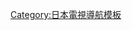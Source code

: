 {{NavboxV2
|name = Tv-chubu
|title = [[甲信越地方|甲信越]]（[[山梨縣]]・[[長野縣]]・[[新潟縣]]）・[[靜岡縣]]的[[電視台]]
|bodystyle = text-align:left
|above  = 按遙控器號碼排序（NHK以[[NHK綜合頻道|綜合頻道]]號碼為準）
|bodyclass = hlist
|group1style =
|group1 = [[公共廣播]]<br />([[日本放送協會|NHK]])
|list1  = 
*[[NHK甲府放送局|甲府]] '''1'''
*[[NHK新潟放送局|新潟]] '''1'''
*[[NHK長野放送局|長野]] '''1'''
*[[NHK靜岡放送局|靜岡]] '''1'''
|group2 = [[商業廣播]]
|list2  = 
 |list2-type = vertical
 |list2-border = child
 |list2-group1 = [[山梨縣]]
 |list2-list1 = 
*{{Color|#FF0000|■}} [[山梨放送|YBS山梨放送]] '''4'''
*{{Color|#00FF00|■}} [[山梨電視台|UTY山梨電視台]] '''6'''
 |list2-group2 = [[新潟縣]]
 |list2-list2 = 
*{{Color|#FF0000|■}} [[TV新潟放送網|TeNY新潟電視台]] '''4'''
*{{Color|#AFEEEE|■}} [[新潟電視台21|UX新潟電視台21]] '''5'''
*{{Color|#00FF00|■}} [[新潟放送|BSN新潟放送]] '''6'''
*{{Color|#7AC7EB|■}} [[NST新潟綜合電視台]] '''8'''
 |list2-group3 = [[長野縣]]
 |list2-list3 = 
*{{Color|#FF0000|■}} [[信州電視台|TSB信州電視台]] '''4'''
*{{Color|#AFEEEE|■}} [[長野朝日放送|abn長野朝日放送]] '''5'''
*{{Color|#00FF00|■}} [[信越放送|SBC信越放送]] '''6'''
*{{Color|#7AC7EB|■}} [[長野放送|NBS長野放送]] '''8'''
 |list2-group4 = [[靜岡縣]]
 |list2-list4 = 
*{{Color|#FF0000|■}} [[靜岡第一電視台|SDT靜岡第一電視台]] '''4'''
*{{Color|#AFEEEE|■}} [[靜岡朝日電視台|SATV靜岡朝日電視台]] '''5'''
*{{Color|#00FF00|■}} [[靜岡放送|SBS靜岡放送]] '''6'''
*{{Color|#7AC7EB|■}} [[靜岡電視台|SUT靜岡電視台]] '''8'''
|belowstyle=
|below=
*{{Color|#FF0000|■}} [[日本新聞網 (日本電視台)|NNN]]/[[日本電視網協議會|NNS]]加盟台
*{{Color|#AFEEEE|■}} [[全日本新聞網|ANN]]加盟台
*{{Color|#00FF00|■}} [[日本新聞網 (TBS)|JNN]]加盟台<!--
*{{Color|#83A7E2|■}} [[東京電視網|TXN]]加盟台-->
*{{Color|#7AC7EB|■}} [[富士新聞網|FNN]]/[[富士電視網|FNS]]加盟台<!--
*{{Color|#C9A0DC|■}} [[全國獨立放送協議會|獨立台]]-->

*[[Template:Tv-hokkaido|北海道]]
*[[Template:Tv-tohoku|東北]]
*[[Template:Tv-kanto|關東]]
*[[Template:Tv-chubu|甲信越・靜岡]]
*[[Template:Tv-hokuriku|北陸]]
*[[Template:Tv-tokai|東海]]
*[[Template:Tv-kansai|近畿]]
*[[Template:Tv-chushikoku|中國・四國]]
*[[Template:Tv-kyushuoki|九州・沖繩]]
}}<noinclude>
[[Category:日本電視導航模板]]
</noinclude>